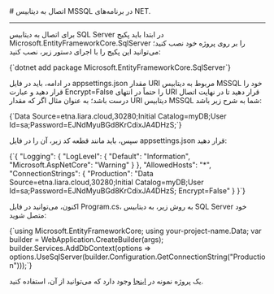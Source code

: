 

<Layout>
<Head>
<title>مستندات اتصال به MSSQL در NET. - لیارا</title>
</Head>
# اتصال به دیتابیس MSSQL در برنامه‌های NET.
<hr className="mb-2" />

برای اتصال به دیتابیس SQL Server در ابتدا باید پکیج <Important>Microsoft.EntityFrameworkCore.SqlServer</Important> را بر روی پروژه خود نصب کنید؛ می‌توانید این پکیج را با اجرای دستور زیر، نصب کنید:

<div className="h-2" />
    <div dir='ltr'>
    <Highlight className="bash">
        {`dotnet add package Microsoft.EntityFrameworkCore.SqlServer`}
    </Highlight>
    </div>
<div className="h-2" />

در ادامه، باید در فایل <Important>appsettings.json</Important> مقدار URI مربوط به دیتابیس MSSQL خود را قرار دهید و عبارت <Important>Encrypt=False</Important> را حتماً در انتهای URI قرار دهید تا در نهایت اتصال درست باشد؛ به عنوان مثال اگر که مقدار URI دیتابیس MSSQL شما به شرح زیر باشد:

<div className="h-2" />
    <div dir='ltr'>
    <Highlight className="python">
        {`Data Source=etna.liara.cloud,30280;Initial Catalog=myDB;User Id=sa;Password=EJNdMyuBGd8KrCdixJA4DHzS;`}
    </Highlight>
    </div>
<div className="h-2" />

سپس، باید مانند قطعه کد زیر، آن را در فایل <Important>appsettings.json</Important> قرار دهید:

<div className="h-2" />
    <div dir='ltr'>
    <Highlight className="dotnet">
        {`{
  "Logging": {
    "LogLevel": {
      "Default": "Information",
      "Microsoft.AspNetCore": "Warning"
    }
  },
  "AllowedHosts": "*",
  "ConnectionStrings": {
    "Production": "Data Source=etna.liara.cloud,30280;Initial Catalog=myDB;User Id=sa;Password=EJNdMyuBGd8KrCdixJA4DHzS; Encrypt=False"
    }
}`}
    </Highlight>
    </div>
<div className="h-2" />

اکنون، می‌توانید در فایل <Important>Program.cs</Important>، به روش زیر، به دیتابیس SQL Server خود متصل شوید:

<div className="h-2" />
    <div dir='ltr'>
    <Highlight className="bash">
        {`using Microsoft.EntityFrameworkCore;
using your-project-name.Data;
var builder = WebApplication.CreateBuilder(args);
builder.Services.AddDbContext<your-db-Context>(options =>
  options.UseSqlServer(builder.Configuration.GetConnectionString("Production")));`}
    </Highlight>
    </div>
<div className="h-2" />

<Alert variant="success">
<p>
یک پروژه نمونه در <a href="https://github.com/liara-cloud/dotnet-getting-started/tree/ef-core" className="text-[#2196f3] ">اینجا</a> وجود دارد که می‌توانید از آن، استفاده کنید.

</p>
</Alert>

</Layout>